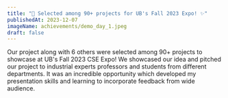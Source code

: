 ```yaml
---
title: "🎯 Selected among 90+ projects for UB's Fall 2023 Expo! ✨"
publishedAt: 2023-12-07
imageName: achievements/demo_day_1.jpeg
draft: false
---
```


Our project along with 6 others were selected among 90+ projects to showcase at UB's Fall 2023 CSE Expo! We showcased our idea and pitched our project to industrial experts professors and students from different departments.
It was an incredible opportunity which developed my presentation skills and learning to incorporate feedback from wide audience.
